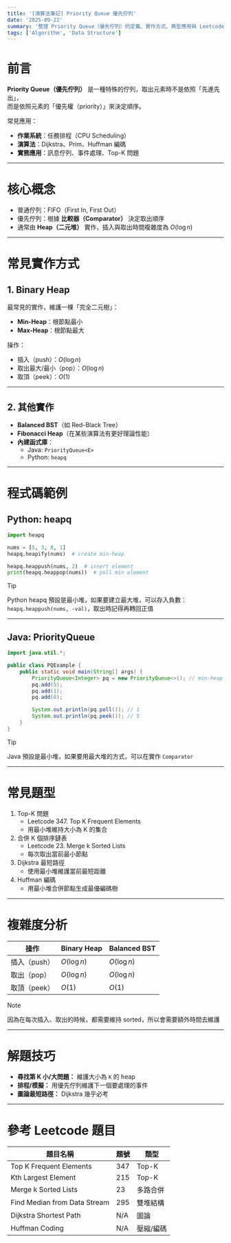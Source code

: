 ```yaml
---
title: '[演算法筆記] Priority Queue 優先佇列'
date: '2025-09-22'
summary: '整理 Priority Queue（優先佇列）的定義、實作方式、典型應用與 Leetcode 題目，協助快速複習與面試應用。'
tags: ['Algorithm', 'Data Structure']
---
```


# 前言

**Priority Queue（優先佇列）** 是一種特殊的佇列，取出元素時不是依照「先進先出」，  
而是依照元素的「優先權（priority）」來決定順序。

常見應用：

- **作業系統**：任務排程（CPU Scheduling）
- **演算法**：Dijkstra、Prim、Huffman 編碼
- **實務應用**：訊息佇列、事件處理、Top-K 問題

---

# 核心概念

- 普通佇列：FIFO（First In, First Out）
- 優先佇列：根據 **比較器（Comparator）** 決定取出順序
- 通常由 **Heap（二元堆）** 實作，插入與取出時間複雜度為 $O(\log n)$

---

# 常見實作方式

## 1. Binary Heap

最常見的實作，維護一棵「完全二元樹」：

- **Min-Heap**：根節點最小
- **Max-Heap**：根節點最大

操作：

- 插入（push）：$O(\log n)$
- 取出最大/最小（pop）：$O(\log n)$
- 取頂（peek）：$O(1)$

---

## 2. 其他實作

- **Balanced BST**（如 Red-Black Tree）
- **Fibonacci Heap**（在某些演算法有更好理論性能）
- **內建函式庫**：
  - Java: `PriorityQueue<E>`
  - Python: `heapq`

---

# 程式碼範例

## Python: heapq

```python
import heapq

nums = [5, 3, 8, 1]
heapq.heapify(nums)  # create min-heap

heapq.heappush(nums, 2)  # insert element
print(heapq.heappop(nums))  # poll min element
```

> [!TIP]
> Python heapq 預設是最小堆，如果要建立最大堆，可以存入負數：`heapq.heappush(nums, -val)`，取出時記得再轉回正值

---

## Java: PriorityQueue

```java
import java.util.*;

public class PQExample {
    public static void main(String[] args) {
        PriorityQueue<Integer> pq = new PriorityQueue<>(); // min-heap
        pq.add(5);
        pq.add(1);
        pq.add(8);

        System.out.println(pq.poll()); // 1
        System.out.println(pq.peek()); // 5
    }
}
```

> [!TIP]
> Java 預設是最小堆，如果要用最大堆的方式，可以在實作 `Comparator`

---

# 常見題型

1. Top-K 問題
   - Leetcode 347. Top K Frequent Elements
   - 用最小堆維持大小為 K 的集合
2. 合併 K 個排序鏈表
   - Leetcode 23. Merge k Sorted Lists
   - 每次取出當前最小節點
3. Dijkstra 最短路徑
   - 使用最小堆維護當前最短距離
4. Huffman 編碼
   - 用最小堆合併節點生成最優編碼樹

---

# 複雜度分析

| 操作         | Binary Heap | Balanced BST |
| ------------ | ----------- | ------------ |
| 插入（push） | $O(\log n)$ | $O(\log n)$  |
| 取出（pop）  | $O(\log n)$ | $O(\log n)$  |
| 取頂（peek） | $O(1)$      | $O(1)$       |

> [!NOTE]
> 因為在每次插入、取出的時候，都需要維持 sorted，所以會需要額外時間去維護

---

# 解題技巧

- **尋找第 K 小/大問題：** 維護大小為 `K` 的 heap
- **排程/模擬：** 用優先佇列維護下一個要處理的事件
- **圖論最短路徑：** Dijkstra 幾乎必考

---

# 參考 Leetcode 題目

| 題目名稱                     | 題號 | 類型      |
| ---------------------------- | ---- | --------- |
| Top K Frequent Elements      | 347  | Top-K     |
| Kth Largest Element          | 215  | Top-K     |
| Merge k Sorted Lists         | 23   | 多路合併  |
| Find Median from Data Stream | 295  | 雙堆結構  |
| Dijkstra Shortest Path       | N/A  | 圖論      |
| Huffman Coding               | N/A  | 壓縮/編碼 |
